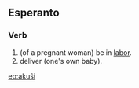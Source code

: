 ==Esperanto==
===Verb===
# (of a pregnant woman) be in [[labor]].
# deliver (one's own baby).

[[eo:akuŝi]]